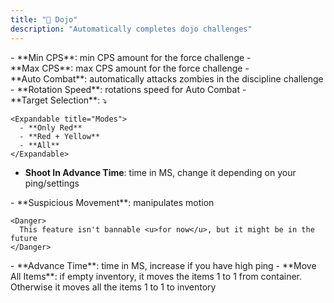 ```yaml
---
title: "🏯 Dojo"
description: "Automatically completes dojo challenges"
---
```


<Accordion title="Force " icon="boxing-glove">
  - **Min CPS**: min CPS amount for the force challenge
  - **Max CPS**: max CPS amount for the force challenge
</Accordion>

<Accordion title="Discipline" icon="sword">
  - **Auto Combat**: automatically attacks zombies in the discipline challenge
  - **Rotation Speed**: rotations speed for Auto Combat
</Accordion>

<Accordion title="Mastery" icon="bow-arrow">
  - **Target Selection**: ⤵

    <Expandable title="Modes">
      - **Only Red**
      - **Red + Yellow**
      - **All**
    </Expandable>
  - **Shoot In Advance Time**: time in MS, change it depending on your ping/settings
</Accordion>

<Accordion title="Swiftness" icon="walker">
  - **Suspicious Movement**: manipulates motion

    <Danger>
      This feature isn't bannable <u>for now</u>, but it might be in the future
    </Danger>
</Accordion>

<Accordion title="Control" icon="person-running">
  - **Advance Time**: time in MS, increase if you have high ping
</Accordion>

<Accordion title="Move Inventory" icon="sparkles">
  - **Move All Items**: if empty inventory, it moves the items 1 to 1 from container. Otherwise it moves all the items 1 to 1 to inventory
</Accordion>